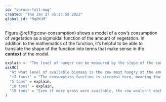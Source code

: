 ```yaml
---
id: "spruce-fall-mug"
created: "Thu Jan 27 05:35:58 2022"
global_id: "9qOKUM" 
---
```


Figure \@ref(fig:cow-consumption) shows a model of a cow's consumption of vegetation as a sigmoidal function of the amount of vegetation. In addition to the mathematics of the function, it's helpful to be able to translate the shape of the function into terms that make sense in the **context** of the model.

```r
explain <- "The level of hunger can be measured by the slope of the consumption curve. If a cow would eat a lot more if the biomass were available, she must be hungry."
askMC(
  "At what level of available biomass is the cow most hungry at the end of the day? (Hint: Think about how you would measure how hungry a cow is at the end of the day.)",
  "+2 tons+" = "The consumption function is steepest here, meaning that if more grass were available the cow would eat the biggest proportion of it.",
  "5 tons" = explain,
  "10 tons" = explain,
  "15 tons" = "Even if more grass were available, the cow wouldn't each much of it. So, the cow is not very hungry."
)
```

